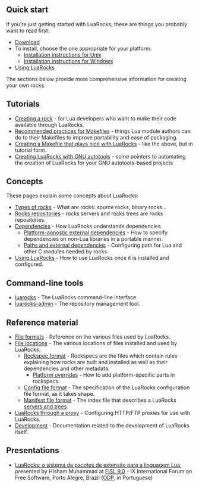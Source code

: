 == Quick start ==

If you're just getting started with LuaRocks, these are things you probably want to read first:

* [[Download]]
* To install, choose the one appropriate for your platform:
** [[Installation instructions for Unix]]
** [[Installation instructions for Windows]]
* [[Using LuaRocks]]



The sections below provide more comprehensive information for creating your own rocks.

== Tutorials ==

* [[Creating a rock]] - for Lua developers who want to make their code available through LuaRocks.
* [[Recommended practices for Makefiles]] - things Lua module authors can do to their Makefiles to improve portability and ease of packaging.
* [[Creating a Makefile that plays nice with LuaRocks]] - like the above, but in tutorial form.
* [[Creating LuaRocks with GNU autotools]] - some pointers to automating the creation of LuaRocks for your GNU autotools-based projects

== Concepts ==

These pages explain some concepts about LuaRocks:

* [[Types of rocks]] - What are rocks: source rocks, binary rocks...
* [[Rocks repositories]] - rocks servers and rocks trees are rocks repositories.
* [[Dependencies]] - How LuaRocks understands dependencies.
** [[Platform-agnostic external dependencies]] - How to specify dependencies on non-Lua libraries in a portable manner.
** [[Paths and external dependencies]] - Configuring path for Lua and other C modules needed by rocks.
* [[Using LuaRocks]] - How to use LuaRocks once it is installed and configured.

== Command-line tools ==

* [[luarocks]] - The LuaRocks command-line interface.
* [[luarocks-admin]] - The repository management tool.

== Reference material ==

* [[File formats]] - Reference on the various files used by LuaRocks.
* [[File locations]] - The various locations of files installed and used by LuaRocks.
** [[Rockspec format]] - Rockspecs are the files which contain rules explaining how rocks are built and installed as well as their dependencies and other metadata.
*** [[Platform overrides]] - How to add platform-specific parts in rockspecs.
** [[Config file format]] - The specification of the LuaRocks configuration file format, as it takes shape.
** [[Manifest file format]] - The index file that describes a LuaRocks [[Rocks repositories|servers and trees]].
* [[LuaRocks through a proxy]] - Configuring HTTP/FTP proxies for use with LuaRocks.
* [[Development]] - Documentation related to the development of LuaRocks itself.

== Presentations ==

* [http://luarocks.luaforge.net/luarocks_fisl.odp LuaRocks: o sistema de pacotes de extensão para a linguagem Lua], presented by Hisham Muhammad at [http://fisl.softwarelivre.org/9.0/ FISL 9.0] - IX International Forum on Free Software, Porto Alegre, Brazil ([http://luarocks.luaforge.net/luarocks_fisl.odp ODP], in Portuguese)
